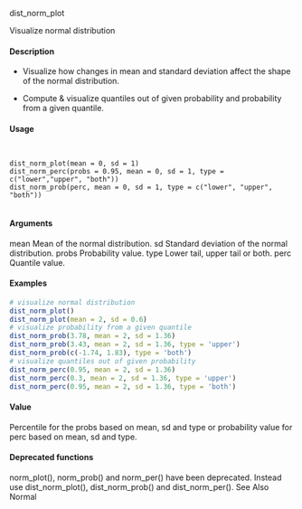 dist_norm_plot

Visualize normal distribution

#### Description 
 
* Visualize how changes in mean and standard deviation affect the shape of the normal distribution.

* Compute & visualize quantiles out of given probability and probability from a given quantile.

#### Usage 
<pre><code>

dist_norm_plot(mean = 0, sd = 1)
dist_norm_perc(probs = 0.95, mean = 0, sd = 1, type = c("lower","upper", "both"))
dist_norm_prob(perc, mean = 0, sd = 1, type = c("lower", "upper", "both"))

</code></pre>
#### Arguments 
 
mean Mean of the normal distribution.
sd Standard deviation of the normal distribution.
probs Probability value.
type Lower tail, upper tail or both.
perc Quantile value.



#### Examples 
```r

# visualize normal distribution
dist_norm_plot()
dist_norm_plot(mean = 2, sd = 0.6)
# visualize probability from a given quantile
dist_norm_prob(3.78, mean = 2, sd = 1.36)
dist_norm_prob(3.43, mean = 2, sd = 1.36, type = 'upper')
dist_norm_prob(c(-1.74, 1.83), type = 'both')
# visualize quantiles out of given probability
dist_norm_perc(0.95, mean = 2, sd = 1.36)
dist_norm_perc(0.3, mean = 2, sd = 1.36, type = 'upper')
dist_norm_perc(0.95, mean = 2, sd = 1.36, type = 'both')
```

#### Value
Percentile for the probs based on mean, sd and type or probability value for perc based on mean,
sd and type.

#### Deprecated functions
norm_plot(), norm_prob() and norm_per() have been deprecated. Instead use dist_norm_plot(),
dist_norm_prob() and dist_norm_per().
See Also
Normal
